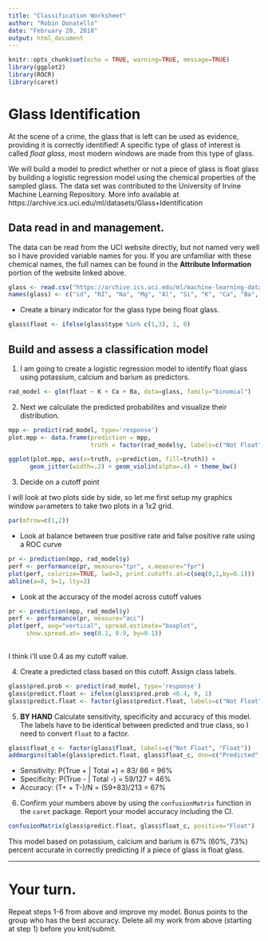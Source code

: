 ```yaml
---
title: "Classification Worksheet"
author: "Robin Donatello"
date: "February 20, 2018"
output: html_document
---
```


```r
knitr::opts_chunk$set(echo = TRUE, warning=TRUE, message=TRUE)
library(ggplot2)
library(ROCR)
library(caret)
```

# Glass Identification

At the scene of a crime, the glass that is left can be used as evidence, providing it is correctly identified!
A specific type of glass of interest is called _float glass_, most modern windows are made from this type of glass. 

We will build a model to predict whether or not a piece of glass is float glass by building a logistic regression model using the chemical properties of the sampled glass. The data set was contributed to the University of Irvine Machine Learning Repository. More info available at https://archive.ics.uci.edu/ml/datasets/Glass+Identification 

## Data read in and management. 
The data can be read from the UCI website directly, but not named very well so I have provided variable names for you. If you are unfamiliar with these chemical names, the full names can be found in the **Attribute Information** portion of the website linked above. 

```r
glass <- read.csv("https://archive.ics.uci.edu/ml/machine-learning-databases/glass/glass.data")
names(glass) <- c("id", "RI", "Na", "Mg", "Al", "Si", "K", "Ca", "Ba", "Fe", "type")
```

* Create a binary indicator for the glass type being float glass. 
```r
glass$float <- ifelse(glass$type %in% c(1,3), 1, 0)
```

## Build and assess a classification model

1. I am going to create a logistic regression model to identify float glass using potassium, calcium and barium as predictors. 
```r
rad_model <- glm(float ~ K + Ca + Ba, data=glass, family="binomial")
```

2. Next we calculate the predicted probabilites and visualize their distribution. 
```r
mpp <- predict(rad_model, type='response')
plot.mpp <- data.frame(prediction = mpp, 
                       truth = factor(rad_model$y, labels=c("Not Float", "Float")))

ggplot(plot.mpp, aes(x=truth, y=prediction, fill=truth)) + 
      geom_jitter(width=.2) + geom_violin(alpha=.4) + theme_bw()

```

3. Decide on a cutoff point

I will look at two plots side by side, so let me first setup my graphics window `par`ameters to take two plots in a 1x2 grid. 

```r
par(mfrow=c(1,2))
```

* Look at balance between true positive rate and false positive rate using a ROC curve

```r
pr <- prediction(mpp, rad_model$y)
perf <- performance(pr, measure="tpr", x.measure="fpr")
plot(perf, colorize=TRUE, lwd=3, print.cutoffs.at=c(seq(0,1,by=0.1)))
abline(a=0, b=1, lty=2)
```

* Look at the accuracy of the model across cutoff values
```r
pr <- prediction(mpp, rad_model$y)
perf <- performance(pr, measure="acc")
plot(perf, avg="vertical", spread.estimate="boxplot", 
     show.spread.at= seq(0.1, 0.9, by=0.1))
  
```

I think i'll use 0.4 as my cutoff value. 

4. Create a predicted class based on this cutoff. Assign class labels. 

```r
glass$pred.prob <- predict(rad_model, type='response')
glass$predict.float <- ifelse(glass$pred.prob <0.4, 0, 1) 
glass$predict.float <- factor(glass$predict.float, labels=c("Not Float","Float"))
```


5. **BY HAND** Calculate sensitivity, specificity and accuracy of this model.
The labels have to be identical between predicted and true class, so I need to convert `float` to a factor. 
```r
glass$float_c <- factor(glass$float, labels=c("Not Float", "Float"))
addmargins(table(glass$predict.float, glass$float_c, dnn=c("Predicted", "Truth")))
```

* Sensitivity: P(True + | Total +) = 83/ 86 = 96%
* Specificity: P(True - | Total -) = 59/127 = 46%
* Accuracy: (T+ + T-)/N = (59+83)/213 = 67%


6. Confirm your numbers above by using the `confusionMatrix` function in the `caret` package. Report your model accuracy including the CI. 
```r
confusionMatrix(glass$predict.float, glass$float_c, positive="Float")
```

This model based on potassium, calcium and barium is 67% (60%, 73%) percent accurate in correctly predicting if a piece of glass is float glass. 

----

# Your turn. 
Repeat steps 1-6 from above and improve my model. Bonus points to the group who has the best accuracy. Delete all my work from above (starting at step 1) before you knit/submit. 


